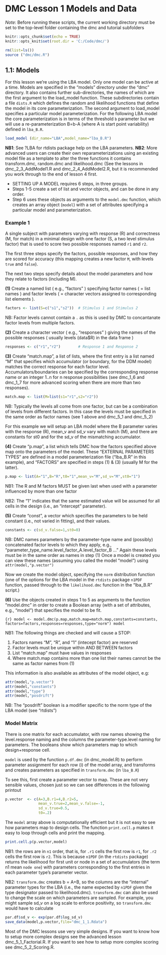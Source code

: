 # DMC Lesson 1 Models and Data

*Note*: Before running these scripts, the current working directory must be set to the top-level folder containing the
dmc and tutorial subfolders


```r
knitr::opts_chunk$set(echo = TRUE)
knitr::opts_knit$set(root.dir = 'C:/Code/dmc/')
```

```r
rm(list=ls())
source ("dmc/dmc.R")
```

## 1.1: Models

For this lesson we're using the LBA model. Only one model can be active at a time. Models are specified in the "models"
directory under the "dmc" directory. It also contains further sub-directories, the names of which are the first argument
to the load_model function. These subdirectories contain a file `dists.R` which defines the random and likelihood
functions that define the model in its core parameterization. The second argument to load_model specifies a particular
model parameterization. For the following LBA model the core parameterization is in terms of the threshold `b` parameter
but we will use a re-parameterization B=b-A (where A is start point variability) defined in `lba_B.R`.

``` r
load_model (dir_name="LBA",model_name="lba_B.R")
```

**NB1**: See ?LBA for rtdists package help on the LBA parameters.
**NB2**: More advanced users can create their own reparameterizations using an
     existing model file as a template to alter the three functions it contains
     transform.dmc, random.dmc and likelihood.dmc (See the lessons in
     dmc_2_3_AddModel1.R and dmc_2_4_AddModel2.R, but it is recommended you
     work through to the end of lesson 4 first.


- SETTING UP A MODEL requires 6 steps, in three groups.
- Steps 1-5 create a set of list and vector objects, and can be done in any order.
- Step 6 uses these objects as arguments to the `model.dmc` function, which creates an array object (`model`) with a set
  of attributes specifying a particular model and parameterization.

### Example 1

A single subject with parameters varying with response (R) and correctness (M, for match) in a minimal design with one
factor (S, a two level stimulus factor) that is used to score two possible responses named `r1` and `r2`.

The first three steps specify the factors, possible responses, and how they are scored for accuracy (this mapping
creates a new factor `M`, with levels `true` and `false`).

The next two steps specify details about the model parameters and how they relate to factors (including M).

**(1)** Create a named list ( e.g., "factors" ) specifying factor names ( = list names ) and factor levels ( = character
vectors assigned to corresponding list elements ).

``` r
factors <- list(S=c("s1","s2"))  # Stimulus 1 and Stimulus 2
```


NB: Factor levels cannot contain a `.` as this is used by DMC to
concantanate factor levels from multiple factors.


**(2)** Create a character vector ( e.g., "responses" ) giving the names of the
possible responses ( usually levels (data$R) in the data frame )


``` r
responses <- c("r1","r2")        # Response 1 and Response 2
```


**(3)** Create "match.map", a list of lists, where the first entry is a list named "M" that specifies which accumulator (or
boundary, for the DDM model) matches the correct response for each factor level. Accumulators/boundaries can be
specified by the corresponding response name or an integer 1..n for n response possibilities (see dmc_1_6 and dmc_1_7
for more advanced scoring when there are more than two responses).

``` r
match.map <- list(M=list(s1="r1",s2="r2"))
```

NB: Typically the levels all come from one factor, but can be a combination of levels from different factors. In this
case the levels must be specified in the same order as factor names (see 1 above and dmc_5_1 and dmc_5_2)

For this example we will setup an LBA model where the B parameter varies with the response (R), mean_v and sd_v vary
with match (M), and there are constants for st0 and for the sd_v of the mismatching accumulator.

**(4)** Create "p.map", a list which tells DMC how the factors specified above map onto the parameters of the model.
These "EXTERNAL PARAMETERS TYPES" are defined in a model parameterization file ("lba_B.R" in this example), and
"FACTORS" are specified in steps (1) & (3) (usually M for the latter).

``` r
p.map <- list(A="1",B="R",t0="1",mean_v="M",sd_v="M",st0="1")
```

NB1: The R and M factors MUST be given last when used with a parameter influenced by more than one factor

NB2: The "1" indicates that the same estimated value will be assumed for all cells in the design (i.e., an "intercept"
parameter).



**(5)** Create "const", a vector which specifies the parameters to be held constant (i.e., not varied in fitting), and their
values.

``` r
constants <- c(sd_v.false=1,st0=0)
```


NB: DMC names parameters by the parameter-type name and (possibly) concatenated factor levels to which they apply, e.g.,
"parameter_type_name.level_factor_A.level_factor_B ..." Again these levels must be in the same order as names in step
(1) Once a model is created you can view these names (assuming you called the model "model") using `attr(model,"p.vector")`


Now we create the model object, specifying the `norm` distribution function (one of the options for the LBA model in the
`rtdists` package `n1PDF` function, passed through to the `likelihood.dmc` function in the "lba_B.R" script.)


**(6)** Use the objects created in steps 1 to 5 as arguments to the function
"model.dmc" in order to create a Boolean array (with a set of attributes,
e.g., "model") that specifies the model to be fit.

`` {r}
model <- model.dmc(p.map,match.map=match.map,constants=constants,
                   factors=factors,responses=responses,type="norm")
model
``


NB1: The following things are checked and will cause a STOP:

1. Factors names "M", "R", and "1" (intecept factor) are reserved
2. Factor levels must be unique within AND BETWEEN factors
3. List "match.map" must have values in responses
4. Where match.map contains more than one list their names cannot be the same as factor names from (1)


This information is also available as attributes of the model object, e.g:

``` r
attr(model,"p.vector")
attr(model,"constants")
attr(model,"type")
attr(model,"posdrift")
```

NB: The "posdrift" boolean is a modifier specific to the norm type of the LBA model (see "rtdists")

### Model Matrix

There is one matrix for each accumulator, with row names showing the level.response naming and the columns the
parameter-type.level naming for parameters. The booleans show which parameters map to which design+response cell.

`model` is used by the function `p.df.dmc` (in dmc_model.R) to perform parameter assignment for each row (i) of the
model array, and transforms and creates parameters as specified in `transform.dmc` (in `lba_B.R`)

To see this, first create a parameter vector to map. These are not very sensible values, chosen just so we can see
differences in the following printout

``` r
p.vector  <- c(A=3,B.r1=4,B.r2=5,
               mean_v.true=2,mean_v.false=-1,
               sd_v.true=0.5,
               t0=.2)
```

The `model` array above is computationally efficient but it is not easy to see how parameters map to design cells. The
function `print.cell.p` makes it easy to loop through cells and print the mapping.

``` r
print.cell.p(p.vector,model)
```


NB1: the rows are in `n1` order, that is, for `.r1` cells the first row is `r1`, for `.r2` cells the first row is `r2`.
This is because `n1PDF` (in the `rtdists` package) returns the likelihood for first unit or node in a set of
accumulators (the term n1 mean `node one`) with parameters corresponding to the first entries in each parameter type's
parameter vector.

NB2: `transform.dmc` creates b = A+B, so the columns are the "internal" parameter types for the LBA (i.e., the name
expected by `n1PDF` given the type designator passed to likelihood.dmc). `transform.dmc` can also be used to change the
scale on which parameters are sampled. For example, you might sample sd_v on a log scale to enforce positivity, so
`transform.dmc` would have to calculate

``` r
par.df$sd_v <- exp(par.df$log_sd_v)
save_data(model,p.vector,file="dmc_1_1.Rdata")
```

Most of the DMC lessons use very simple designs. If you want to know how to setup more complex designs see the advanced
lesson dmc_5_1_Factorial.R. If you want to see how to setup more complex scoring see dmc_5_2_Scoring.R.
